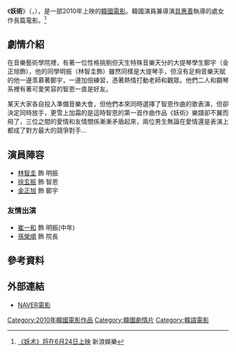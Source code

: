 {{refimprove|time=2014-12-28T07:24:42+00:00}}
{{noteTA
|T=zh:妖術 (電影);zh-tw:妖術; zh-hk:妖術 (電影); zh-cn:妖术 (电影);
|1=zh:妖術;zh-tw:妖術; zh-hk:妖術; zh-cn:妖術;
}}
{{Infobox Film
|name = 妖術
|image = 妖術 (韓國電影).jpg
|caption =
|director = [[具惠善|具惠善]]
|producer = [[具惠善|具惠善]]
|writer = [[具惠善|具惠善]]
|starring = [[林智圭|林智圭]]<br />[[徐玄振|徐玄振]]<br />[[金正旭|金正旭]]<br />[[崔一和|崔一和]]<br />[[孫榮順|孫榮順]]
|music = [[具惠善|具惠善]]
|released= {{KOR}}2010年6月24日
|runtime = 95分鐘
|country = {{KOR}}
|language =[[韓语|韓语]]
|gross = 
|website =
|cn_name  = 
|hk_name  =
|tw_name  = 妖術
}}
《'''妖術'''》（{{lang-ko|'''요술'''}}，{{lang-en|'''''Magic'''''}}），是一部2010年上映的[[韓國電影|韓國電影]]。韓國演員兼導演[[具惠善|具惠善]]執導的處女作長篇電影。<ref>[http://ent.sina.com.cn/x/2010-04-22/21272937295.shtml 《妖术》将在6月24日上映] {{Wayback|url=http://ent.sina.com.cn/x/2010-04-22/21272937295.shtml |date=20141213200256 }}新浪娛樂{{zh}}</ref>

== 劇情介紹 ==
在音樂藝術學院裡，有著一位性格挑剔但天生特殊音樂天分的大提琴學生鄭宇（金正旭飾），他的同學明振（林智圭飾）雖然同樣是大提琴手，但沒有足夠音樂天賦的他一邊羡慕著鄭宇，一邊加倍練習，憑著熱情打動老師和觀眾。他們二人和鋼琴系裡有著可愛笑容的智恩一直是好友。 

某天大家各自投入準備音樂大會，但他們本來同時選擇了智恩作曲的歌表演，但卻決定同時放手，更雪上加霜的是這時智恩的第一首作曲作品《妖術》樂譜卻不翼而飛了，三位之間的愛情和友情關係漸漸矛盾起來，兩位男生無論在愛情還是表演上都成了對方最大的競爭對手...

== 演員陣容 ==
*[[林智圭|林智圭]] 飾 明振
*[[徐玄振|徐玄振]] 飾 智恩
*[[金正旭|金正旭]] 飾 鄭宇

=== 友情出演 ===
*[[崔一和|崔一和]] 飾 明振(中年)
*[[孫榮順|孫榮順]] 飾 院長

== 參考資料 ==
{{reflist}}
== 外部連結 ==
*[http://movie.naver.com/movie/bi/mi/basic.nhn?code=72960 NAVER電影] {{Wayback|url=http://movie.naver.com/movie/bi/mi/basic.nhn?code=72960 |date=20190807103520 }}{{ko}}

{{DEFAULTSORT:TAO}}
[[Category:2010年韓國電影作品|Category:2010年韓國電影作品]]
[[Category:韓國劇情片|Category:韓國劇情片]]
[[Category:韓語電影|Category:韓語電影]]